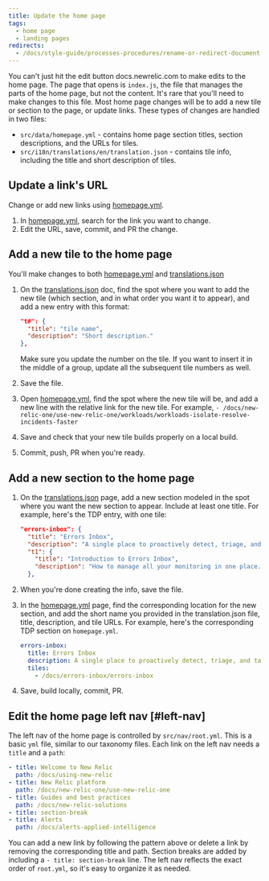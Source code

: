 ```yaml
---
title: Update the home page
tags:
  - home page
  - landing pages
redirects: 
  - /docs/style-guide/processes-procedures/rename-or-redirect-document
---
```


You can't just hit the edit button docs.newrelic.com to make edits to the home page. The page that opens is `index.js`, the file that manages the parts of the home page, but not the content. It's rare that you'll need to make changes to this file. Most home page changes will be to add a new tile or section to the page, or update links. These types of changes are handled in two files:

* `src/data/homepage.yml` - contains home page section titles, section descriptions, and the URLs for tiles.
* `src/i18n/translations/en/translation.json` - contains tile info, including the title and short description of tiles.

## Update a link's URL

Change or add new links using [homepage.yml](https://github.com/newrelic/docs-website/blob/develop/src/data/homepage.yml).

1. In [homepage.yml](https://github.com/newrelic/docs-website/blob/develop/src/data/homepage.yml), search for the link you want to change.
2. Edit the URL, save, commit, and PR the change.

## Add a new tile to the home page

You'll make changes to both [homepage.yml](https://github.com/newrelic/docs-website/blob/develop/src/data/homepage.yml) and [translations.json](https://github.com/newrelic/docs-website/blob/develop/src/i18n/translations/en/translation.json)

1. On the [translations.json](https://github.com/newrelic/docs-website/blob/develop/src/i18n/translations/en/translation.json) doc, find the spot where you want to add the new tile (which section, and in what order you want it to appear), and add a new entry with this format:

   ```json
   "t#": {
     "title": "tile name",
     "description": "Short description."
   },
   ```

   Make sure you update the number on the tile. If you want to insert it in the middle of a group, update all the subsequent tile numbers as well.

2. Save the file.

3. Open [homepage.yml](https://github.com/newrelic/docs-website/blob/develop/src/data/homepage.yml), find the spot where the new tile will be, and add a new line with the relative link for the new tile. For example, `- /docs/new-relic-one/use-new-relic-one/workloads/workloads-isolate-resolve-incidents-faster`

4. Save and check that your new tile builds properly on a local build.

5. Commit, push, PR when you're ready.

## Add a new section to the home page

1. On the [translations.json](https://github.com/newrelic/docs-website/blob/develop/src/i18n/translations/en/translation.json) page, add a new section modeled in the spot where you want the new section to appear. Include at least one title. For example, here's the TDP entry, with one tile:

   ```json
   "errors-inbox": {
     "title": "Errors Inbox",
     "description": "A single place to proactively detect, triage, and take action on all the errors before they impact customers.",
     "t1": {
       "title": "Introduction to Errors Inbox",
       "description": "How to manage all your monitoring in one place."
     },
   ```

2. When you're done creating the info, save the file.

3. In the [homepage.yml](https://github.com/newrelic/docs-website/blob/develop/src/data/homepage.yml) page, find the corresponding location for the new section, and add the short name you provided in the translation.json file, title, description, and tile URLs. For example, here's the corresponding TDP section on `homepage.yml`.

   ```yml
   errors-inbox:
     title: Errors Inbox
     description: A single place to proactively detect, triage, and take action on all the errors before they impact customers.
     tiles:
       - /docs/errors-inbox/errors-inbox
   ```

4. Save, build locally, commit, PR.

## Edit the home page left nav [#left-nav]

The left nav of the home page is controlled by `src/nav/root.yml`. This is a basic `yml` file, similar to our taxonomy files. Each link on the left nav needs a `title` and a `path`:

  ```yml
  - title: Welcome to New Relic
    path: /docs/using-new-relic
  - title: New Relic platform
    path: /docs/new-relic-one/use-new-relic-one
  - title: Guides and best practices
    path: /docs/new-relic-solutions
  - title: section-break
  - title: Alerts  
    path: /docs/alerts-applied-intelligence
  ```

You can add a new link by following the pattern above or delete a link by removing the corresponding title and path. Section breaks are added by including a `- title: section-break` line. The left nav reflects the exact order of `root.yml`, so it's easy to organize it as needed.
